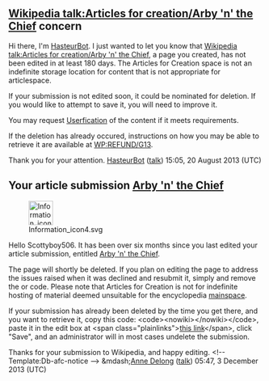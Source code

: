<article id="40298142" title=User talk:Scottyboy506>
	<talkpage id="40298142" title="User talk:Scottyboy506">

==[[Wikipedia talk:Articles for creation/Arby 'n' the Chief]] concern==
Hi there, I'm [[User:HasteurBot|HasteurBot]]. I just wanted to let you know that [[Wikipedia talk:Articles for creation/Arby 'n' the Chief]], a page you created, has not been edited in at least 180 days.  The Articles for Creation space is not an indefinite storage location for content that is not appropriate for articlespace.

If your submission is not edited soon, it could be nominated for deletion.  If you would like to attempt to save it, you will need to improve it.

You may request [[WP:USERFY|Userfication]] of the content if it meets requirements.

If the deletion has already occured, instructions on how you may be able to retrieve it are available at [[WP:REFUND/G13]].

Thank you for your attention. [[User:HasteurBot|HasteurBot]] ([[User talk:HasteurBot|talk]]) 15:05, 20 August 2013 (UTC)
==Your article submission [[Wikipedia talk:Articles for creation/Arby 'n' the Chief|Arby 'n' the Chief]]==
[[File:Information icon4.svg|48px|left|alt=|link=]]

Hello Scottyboy506. It has been over six months since you last edited your article submission, entitled [[Wikipedia talk:Articles for creation/Arby 'n' the Chief|Arby 'n' the Chief]]. 

The page will shortly be deleted. If you plan on editing the page to address the issues raised when it was declined and resubmit it, simply {{edit|Wikipedia talk:Articles for creation/Arby 'n' the Chief|edit the submission}} and remove the {{tlc|db-afc}} or {{tlc|db-g13}} code. Please note that Articles for Creation is not for indefinite hosting of material deemed unsuitable for the encyclopedia [[WP:mainspace|mainspace]].

If your submission has already been deleted by the time you get there, and you want to retrieve it, copy this code: &lt;code&gt;&lt;nowiki&gt;{{subst:Refund/G13|&lt;/nowiki&gt;Wikipedia talk:Articles for creation/Arby 'n' the Chief&lt;nowiki&gt;}}&lt;/nowiki&gt;&lt;/code&gt;, paste it in the edit box at &lt;span class=&quot;plainlinks&quot;&gt;[http://en.wikipedia.org/w/index.php?title=Wikipedia:Requests_for_undeletion&amp;action=edit&amp;section=new this link]&lt;/span&gt;, click &quot;Save&quot;, and an administrator will in most cases undelete the submission.

Thanks for your submission to Wikipedia, and happy editing. &lt;!-- Template:Db-afc-notice --&gt;  &amp;mdash;[[User:Anne Delong|Anne Delong]] ([[User talk:Anne Delong|talk]]) 05:47, 3 December 2013 (UTC)
	</talkpage>
</article>